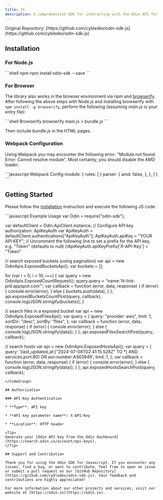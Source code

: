 ```yaml
---
title: JS
description: A comprehensive SDK for interacting with the Odin API for cybersecurity and internet threat detection
---
```


<Info>
  Original Repository: [https://github.com/cybledev/odin-sdk-js](https://github.com/cybledev/odin-sdk-js)
</Info>

## Installation

### For Node.js

<CodeGroup>
  ```shell npm
  npm install odin-sdk --save
  ```
</CodeGroup>

### For Browser

The library also works in the browser environment via npm and [browserify](http://browserify.org/). After following the above steps with Node.js and installing browserify with `npm install -g browserify`, perform the following (assuming *main.js* is your entry file):

<CodeGroup>
  ```shell Browserify
  browserify main.js > bundle.js
  ```
</CodeGroup>

Then include *bundle.js* in the HTML pages.

### Webpack Configuration

Using Webpack you may encounter the following error: "Module not found: Error: Cannot resolve module". Most certainly, you should disable the AMD loader:

<CodeGroup>
  ```javascript Webpack Config
  module: {
    rules: [
      {
        parser: {
          amd: false,
        },
      },
    ]
  }
  ```
</CodeGroup>

## Getting Started

Please follow the [installation](#installation) instruction and execute the following JS code:

<CodeGroup>
  ```javascript Example Usage
  var Odin = require("odin-sdk");

  var defaultClient = Odin.ApiClient.instance;
  // Configure API key authorization: ApiKeyAuth
  var ApiKeyAuth = defaultClient.authentications["ApiKeyAuth"];
  ApiKeyAuth.apiKey = "YOUR API KEY";
  // Uncomment the following line to set a prefix for the API key, e.g. "Token" (defaults to null)
  //ApiKeyAuth.apiKeyPrefix['X-API-Key'] = "Token"

  // search exposed buckets (using pagination)
  var api = new OdinApis.ExposedBucketsApi();
  var buckets = [];

  for (var i = 0; i < 10; i++) {
    var query = new OdinApis.ExposedCountRequest();
    query.query = "name:'lit-link-prd.appspot.com'";
    var callback = function (error, data, response) {
      if (error) {
        console.error(error);
      } else {
        buckets.push(data);
      }
    };
    api.exposedBucketsCountPost(query, callback);
    console.log(JSON.stringify(buckets));
  }

  // search files in a exposed bucket
  var api = new OdinApis.ExposedFilesApi();
  var query = {
    query: "provider: aws",
    limit: 1,
    sortDir: "desc",
    sortBy: "files",
  };
  var callback = function (error, data, response) {
    if (error) {
      console.error(error);
    } else {
      console.log(JSON.stringify(data));
    }
  };
  api.exposedFilesSearchPost(query, callback);

  // search hosts
  var api = new OdinApis.ExposedHostsApi();
  var query = {
    query:
      '(last_updated_at:["2024-07-08T02:41:15.528Z" TO *] AND services.port:80) OR asn.number:AS63949',
    limit: 1,
  };
  var callback = function (error, data, response) {
    if (error) {
      console.error(error);
    } else {
      console.log(JSON.stringify(data));
    }
  };
  api.exposedHostsSearchPost(query, callback);
  ```
</CodeGroup>

## Authorization

### API Key Authentication

* **Type**: API key

* **API key parameter name**: X-API-Key

* **Location**: HTTP header

<Tip>
  Generate your [Odin API key from the Odin dashboard](https://search.odin.io/account/api-keys).
</Tip>

## Support and Contribution

Thank you for using the Odin SDK for Javascript. If you encounter any issues, find a bug, or want to contribute, feel free to open an issue or submit a pull request on our [GitHub Repository](https://github.com/cybledev/odin-sdk-js). Your feedback and contributions are highly appreciated!

For more information about our other projects and services, visit our website at [https://odin.io](https://odin.io).
